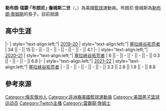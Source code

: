 {{Expand language|1=en|time=2021-04-10T07:56:04+00:00}}
{{noteTA
|G1=NBA
|G2=USState
|1=zh-hans:詹姆斯; zh-hk:占士; zh-hant:詹姆士;zh-tw:詹姆士;
|2=zh-cn:勒布朗; zh-hk:勒邦; zh-tw:雷霸龍;
|3=zh-cn:小皇帝; zh-hk:大帝; zh-tw:小皇帝;
|4=zh-cn:瑞蒙; zh-hk:利蒙; zh-tw:雷蒙;
}} 
{{Infobox basketball biography
| name = 布朗尼·詹姆斯<br />{{lang|en|Bronny James}} 
| image = Lebron "Bronny" James Jr (cropped).jpg
| image_size = 240px  
| caption = 布朗尼·詹姆斯（2019）
| number = 0
| position = [[控球后卫|控球后卫]] / [[得分后卫|得分后卫]]
| height_ft = 6
| height_in = 3
| weight_lb = 180
| league =
| team = 塞拉峽谷
| birth_date = {{birth date and age|2004|10|6}}
| birth_place = [[俄亥俄州|俄亥俄州]][[阿克倫_(俄亥俄州)|阿克倫]]
|
| high_school = [[塞拉峽谷高中|塞拉峽谷高中]]
| college =
| highlights =
| medal_templates =
}}

'''勒布朗·瑞蒙·「布朗尼」·詹姆斯二世'''（{{lang-en|'''LeBron Raymone "Bronny" James Jr.'''}}，{{bd|2004年|10月6日|catIdx=James, LeBron}}）為美國[[籃球|籃球]]運動員。布朗尼·詹姆斯為[[勒布朗·詹姆斯|勒布朗·詹姆斯]]的長子。目前就讀{{link-en|塞拉峽谷高中}}

==高中生涯==
{{NBA player statistics start}}
|-
| style="text-align:left;"| [[2019–20|2019–20]]
| style="text-align:left;"| [[塞拉峽谷拓荒者|塞拉峽谷拓荒者]]
| 34 || - || 15 || - || - || - || - || - || - || - || 4.1
|-
| style="text-align:left;"| [[2020–21|2020–21]]
| style="text-align:left;"| [[塞拉峽谷拓荒者|塞拉峽谷拓荒者]]
| 6 || - || - || - || - || - || 0.3 || - || - || - || 6.8
|-
| style="text-align:left;"| [[2021–22|2021–22]]
| style="text-align:left;"| [[塞拉峽谷拓荒者|塞拉峽谷拓荒者]]
| - || - || - || - || - || - || 3.3 || 2.8 || 1.9 || - || 8.8
{{S-end}}
{{College Athlete Recruit Start|40=no|collapse=no|year=2023}}
{{College Athlete Recruit Entry
| recruit  = Bronny James
| position = [[point_guard_(basketball)|PG]]
| hometown = [[California|Los Angeles,CA]]
| highschool = [[Sierra_Canyon(CA)|Sierra Canyon(CA)]] 
| feet   = 6
| inches = 3
| weight = 180
| 40     = 
| commitdate = -
| scout stars  = -
| rivals stars = 4
| 247 stars = 4
| espn stars = 4
| espn grade = 88
}}
{{College Athlete Recruit End
| 40               = -
| year             = -
| rivals ref title = -
| scout ref title  = -
| espn ref title   = -
| rivals school    = -
| scout s          = -
| espn schoolid    = -
| 247 overall      = 54
| rivals overall   = 29
| espn overall     = 40
| accessdate       = -
| bball            = -
}}

== 參考來源 ==
{{reflist}}

[[Category:俄亥俄州人|Category:俄亥俄州人]]
[[Category:非洲裔美國籃球運動員|Category:非洲裔美國籃球運動員]]
[[Category:美国男子篮球运动员|Category:美国男子篮球运动员]]
[[Category:Twitch主播|Category:Twitch主播]]
[[Category:雷霸龍·詹姆士|Category:雷霸龍·詹姆士]]